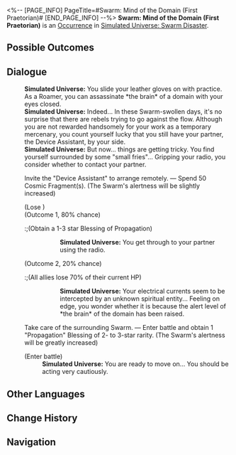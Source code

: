 <%-- [PAGE_INFO]
PageTitle=#Swarm: Mind of the Domain (First Praetorian)#
[END_PAGE_INFO] --%>
{{Stub}}
{{Simulated Universe Event Infobox
|id            = 19201
|title         = 
|image         = Occurrence Swarm.png
|domains_su    = 
|domains_ext   = 
|domains_swarm = Unknown
|domains_gng   = 
|domains_du    = 
|requirements  = 
|prev          = 
|next          = 
|characters    = 
|factions      = 
|order         = 
|order_du      = 
}}
'''Swarm: Mind of the Domain (First Praetorian)''' is an [[Simulated Universe/Occurrence|Occurrence]] in [[Simulated Universe: Swarm Disaster]].

==Possible Outcomes==
{{Possible Outcomes
|choice_1 = Invite the "Device Assistant" to arrange remotely.
|result_1 = Spend 50 Cosmic Fragment(s). (The Swarm's alertness will be slightly increased)

|choice_2 = Take care of the surrounding Swarm.
|result_2 = Enter battle and obtain 1 "Propagation" Blessing of 2- to 3-star rarity. (The Swarm's alertness will be greatly increased)

}}
<!--
==Gameplay Notes==
* 
-->
==Dialogue==
{{Dialogue Start}}
:'''Simulated Universe:''' You slide your leather gloves on with practice. As a Roamer, you can assassinate *the brain* of a domain with your eyes closed.
:'''Simulated Universe:''' Indeed... In these Swarm-swollen days, it's no surprise that there are rebels trying to go against the flow. Although you are not rewarded handsomely for your work as a temporary mercenary, you count yourself lucky that you still have your partner, the Device Assistant, by your side.
:'''Simulated Universe:''' But now... things are getting tricky. You find yourself surrounded by some "small fries"... Gripping your radio, you consider whether to contact your partner.
:{{DIcon|Star}} Invite the "Device Assistant" to arrange remotely. &mdash; Spend 50 Cosmic Fragment(s). (The Swarm's alertness will be slightly increased)
:;(Lose {{Item|Cosmic Fragment|20|x=50}})
:;(Outcome 1, 80% chance)
::;(Obtain a 1-3 star Blessing of Propagation)
:::'''Simulated Universe:''' You get through to your partner using the radio.
:;(Outcome 2, 20% chance)
::;(All allies lose 70% of their current HP)
:::'''Simulated Universe:''' Your electrical currents seem to be intercepted by an unknown spiritual entity... Feeling on edge, you wonder whether it is because the alert level of *the brain* of the domain has been raised.
:{{DIcon|Star}} Take care of the surrounding Swarm. &mdash; Enter battle and obtain 1 "Propagation" Blessing of 2- to 3-star rarity. (The Swarm's alertness will be greatly increased)
:;(Enter battle)
::{{Enemy List|Juvenile Sting*4}}
::'''Simulated Universe:''' You are ready to move on... You should be acting very cautiously.
{{Dialogue End}}

==Other Languages==
{{Other Languages
|en   = Swarm: Mind of the Domain (First Praetorian)
|zhs  = 虫潮•区域脑体（一级卫戍）
|zht  = 蟲潮•區域腦體（一級衛戍）
|ja   = {{Rubi|虫|むし}}の{{Rubi|潮|しお}}・{{Rubi|区域脳|くいきのう}}（{{Rubi|一級守備|いっきゅうしゅび}}）
|ko   = 곤충 파도•구역 두뇌체(1급 경비)
|es   = Enjambre: Mente de zona (primer pretoriano)
|fr   = Esprit de la Zone de l'Essaim (premier prétorien)
|ru   = Жужжание: Разум зоны (гарнизон ур. 1)
|th   = คลื่นแมลง: มันสมองแห่งอาณาเขต (กองกำลังระดับ 1)
|vi   = Côn Trùng - Khu Vực Đầu Não (Cảnh Vệ Cấp 1)
|de   = Der Schwarm: Gehirn der Region (Garnisonsstufe 1)
|id   = Swarm: Otak dari Zona (Garnisun Tingkat 1)
|pt   = Enxame: Mente do Domínio (Primeiro Pretoriano)
}}

==Change History==
{{Change History|1.3}}

==Navigation==
{{Occurrence Navbox}}
